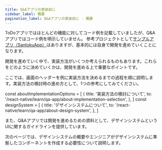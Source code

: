 ```yaml
---
title: Q&Aアプリの実装前に
sidebar_label: 概要
pagination_label: Q&Aアプリの実装前に - 概要
---
```


ToDoアプリではほとんどの機能に対してコード例を記載していましたが、Q&Aアプリではコード例を明示していません。
参考プロジェクトとして[サンプルアプリ（SantokuApp）](https://github.com/{@inject:organization}/mobile-app-crib-notes/tree/master/example-app/SantokuApp)はありますが、基本的には自身で開発を進めていくことになります。

開発を進めていく中で、実装方法がいくつか考えられるものもあります。これらをどのように決めていくかは、開発を進める上で重要なポイントです。

ここでは、画面のヘッダーを例に実装方法を決めるまでの過程を順に説明します。実装方法の検討時の進め方として、1つの参考にしてみてください。

<!-- textlint-disable ja-technical-writing/sentence-length,ja-technical-writing/max-comma,ja-spacing/ja-no-space-around-parentheses,jtf-style/3.3.かっこ類と隣接する文字の間のスペースの有無,ja-technical-writing/ja-no-mixed-period,ja-technical-writing/no-unmatched-pair,ja-technical-writing/no-doubled-joshi -->

const aboutImplementationOptions = [
  {
    title: '実装方法の検討について',
    to: '/react-native/learn/qa-app/about-implementation-selection',
  },
]
const designSystem = [
  {
    title: 'デザインシステムについて',
    to: '/react-native/learn/qa-app/about-design-system',
  },
]

<!-- textlint-enable ja-technical-writing/sentence-length,ja-technical-writing/max-comma,ja-spacing/ja-no-space-around-parentheses,jtf-style/3.3.かっこ類と隣接する文字の間のスペースの有無,ja-technical-writing/ja-no-mixed-period,ja-technical-writing/no-unmatched-pair,ja-technical-writing/no-doubled-joshi -->

<PageList overviews={aboutImplementationOptions} colSize={12} />

また、Q&Aアプリでは開発を進めるための資料として、デザインシステムというUIに関するガイドラインを提供しています。

次のページでは、デザインシステムの概要やエンジニアがデザインシステムに準拠したコンポーネントを作成する必要性について説明します。

<PageList overviews={designSystem} colSize={12} />
